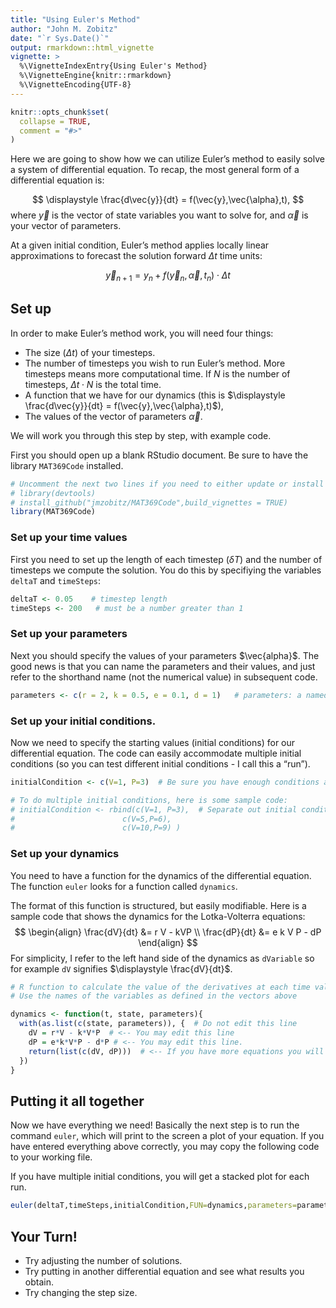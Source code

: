 ```yaml
---
title: "Using Euler's Method"
author: "John M. Zobitz"
date: "`r Sys.Date()`"
output: rmarkdown::html_vignette
vignette: >
  %\VignetteIndexEntry{Using Euler's Method}
  %\VignetteEngine{knitr::rmarkdown}
  %\VignetteEncoding{UTF-8}
---
```


 <!-- Note the various macros within the `vignette` section of the metadata block above. These are required in order to instruct R how to build the vignette. Note that you should change the `title` field and the `\VignetteIndexEntry` to match the title of your vignette. -->

```r
knitr::opts_chunk$set(
  collapse = TRUE,
  comment = "#>"
)
```

Here we are going to show how we can utilize Euler's method to easily solve a system of differential equation.  To recap, the most general form of a differential equation is: 

$$ \displaystyle \frac{d\vec{y}}{dt} = f(\vec{y},\vec{\alpha},t), $$
where $\vec{y}$ is the vector of state variables you want to solve for, and $\vec{\alpha}$ is your vector of parameters.

At a given initial condition, Euler's method applies locally linear approximations to forecast the solution forward $\Delta t$ time units:

$$ \vec{y}_{n+1} = y_{n} + f(\vec{y}_{n},\vec{\alpha},t_{n}) \cdot \Delta t $$


## Set up

In order to make Euler's method work, you will need four things:

- The size ($\Delta t$) of your timesteps.
- The number of timesteps you wish to run Euler's method.  More timesteps means more computational time.  If $N$ is the number of timesteps, $\Delta t \cdot N$ is the total time.
- A function that we have for our dynamics (this is $\displaystyle \frac{d\vec{y}}{dt} = f(\vec{y},\vec{\alpha},t)$),
- The values of the vector of parameters $\vec{\alpha}$.

We will work you through this step by step, with example code.

First you should open up a blank RStudio document.  Be sure to have the library `MAT369Code` installed.

```r
# Uncomment the next two lines if you need to either update or install the MAT 369 Code
# library(devtools)
# install_github("jmzobitz/MAT369Code",build_vignettes = TRUE)
library(MAT369Code)

```


### Set up your time values
First you need to set up the length of each timestep ($\delta T$) and the number of timesteps we compute the solution.  You do this by specifiying the variables `deltaT` and `timeSteps`:
```r
deltaT <- 0.05    # timestep length
timeSteps <- 200   # must be a number greater than 1
```


### Set up your parameters
Next you should specify the values of your parameters $\vec{alpha}$.  The good news is that you can name the parameters and their values, and just refer to the shorthand name (not the numerical value) in subsequent code.

```r
parameters <- c(r = 2, k = 0.5, e = 0.1, d = 1)   # parameters: a named vector
```

### Set up your initial conditions.
Now we need to specify the starting values (initial conditions) for our differential equation.  The code can easily accommodate multiple initial conditions (so you can test different initial conditions - I call this a "run").

```r

initialCondition <- c(V=1, P=3)  # Be sure you have enough conditions as you do variables.

# To do multiple initial conditions, here is some sample code:
# initialCondition <- rbind(c(V=1, P=3),  # Separate out initial conditions with a separate row.
#                        c(V=5,P=6),
#                        c(V=10,P=9) )
```



### Set up your dynamics
You need to have a function for the dynamics of the differential equation.  The function `euler` looks for a function called `dynamics`.

The format of this function is structured, but easily modifiable.  Here is a sample code that shows the dynamics for the Lotka-Volterra equations:
$$ \begin{align} \frac{dV}{dt} &= r V - kVP \\ \frac{dP}{dt} &= e k V P - dP \end{align} $$
For simplicity, I refer to the left hand side of the dynamics as `dVariable` so for example `dV` signifies $\displaystyle \frac{dV}{dt}$.

```r
# R function to calculate the value of the derivatives at each time value
# Use the names of the variables as defined in the vectors above

dynamics <- function(t, state, parameters){
  with(as.list(c(state, parameters)), {  # Do not edit this line
    dV = r*V - k*V*P  # <-- You may edit this line
    dP = e*k*V*P - d*P # <-- You may edit this line.
    return(list(c(dV, dP)))  # <-- If you have more equations you will need to list the dVariables
  })
}


```



## Putting it all together

Now we have everything we need!  Basically the next step is to run the command `euler`, which will print to the screen a plot of your equation. If you have entered everything above correctly, you may copy the following code to your working file.

If you have multiple initial conditions, you will get a stacked plot for each run.

```r
euler(deltaT,timeSteps,initialCondition,FUN=dynamics,parameters=parameters)
```


## Your Turn!
- Try adjusting the number of solutions.
- Try putting in another differential equation and see what results you obtain.
- Try changing the step size.
